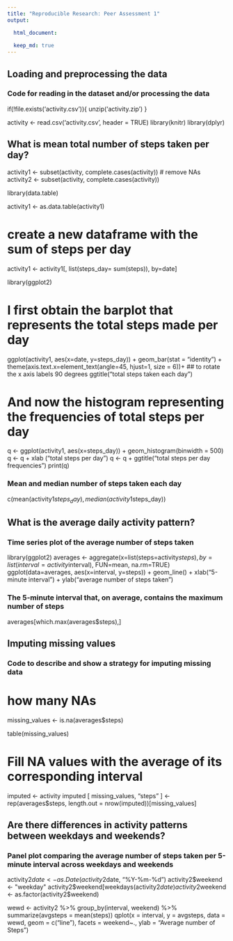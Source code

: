 ```yaml
---
title: "Reproducible Research: Peer Assessment 1"
output: 

  html_document:
  
  keep_md: true
---
```



## Loading and preprocessing the data
### Code for reading in the dataset and/or processing the data

if(!file.exists('activity.csv')){
  unzip('activity.zip')
}

activity <- read.csv('activity.csv', header = TRUE)
library(knitr)
library(dplyr)


## What is mean total number of steps taken per day?
activity1 <- subset(activity, complete.cases(activity)) # remove NAs
activity2 <- subset(activity, complete.cases(activity))

library(data.table)

activity1 <- as.data.table(activity1)

# create a new dataframe with the sum of steps per day
activity1 <- activity1[, list(steps_day= sum(steps)), by=date] 


library(ggplot2)

# I first obtain the barplot that represents the total steps made per day
ggplot(activity1, aes(x=date, y=steps_day)) + geom_bar(stat = "identity") +
  theme(axis.text.x=element_text(angle=45, hjust=1, size = 6))+ ## to rotate the x axis labels 90 degrees
  ggtitle("total steps taken each day")


# And now the histogram representing the frequencies of total steps per day
q <- ggplot(activity1, aes(x=steps_day)) + geom_histogram(binwidth = 500)
  q <- q + xlab ("total steps per day")
    q <- q + ggtitle("total steps per day frequencies")
  print(q)

### Mean and median number of steps taken each day
  c(mean(activity1$steps_day), median(activity1$steps_day))
  



## What is the average daily activity pattern?
### Time series plot of the average number of steps taken

library(ggplot2)
averages <- aggregate(x=list(steps=activity$steps), by=list(interval=activity$interval),
                      FUN=mean, na.rm=TRUE)
ggplot(data=averages, aes(x=interval, y=steps)) +
  geom_line() +
  xlab("5-minute interval") +
  ylab("average number of steps taken")

 


### The 5-minute interval that, on average, contains the maximum number of steps
averages[which.max(averages$steps),]




## Imputing missing values
### Code to describe and show a strategy for imputing missing data
# how many NAs

missing_values <- is.na(averages$steps)

table(missing_values)

# Fill NA values with the average of its corresponding interval
imputed <- activity
imputed [ missing_values, "steps" ] <-rep(averages$steps, length.out = nrow(imputed))[missing_values]




## Are there differences in activity patterns between weekdays and weekends?
### Panel plot comparing the average number of steps taken per 5-minute interval across weekdays and weekends
activity2$date <- as.Date(activity2$date, "%Y-%m-%d")
activity2$weekend <- "weekday"
activity2$weekend[weekdays(activity2$date) %in% c("Saturday","Sunday")] <- "weekend"
activity2$weekend <- as.factor(activity2$weekend)

wewd <- activity2 %>% 
  group_by(interval, weekend) %>% 
  summarize(avgsteps = mean(steps))
qplot(x = interval, y = avgsteps, data = wewd, geom = c("line"), 
      facets = weekend~., ylab = "Average number of Steps")

